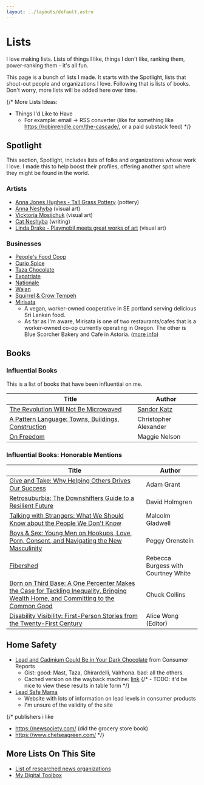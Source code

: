 ```yaml
---
layout: ../layouts/default.astro
---
```




# Lists

<AutoToc />

I love making lists. Lists of things I like, things I don't like, ranking them, power-ranking them - it's all fun.

This page is a bunch of lists I made.
It starts with the Spotlight, lists that shout-out people and organizations I love.
Following that is lists of books. Don't worry, more lists will be added here over time.

{/*
More Lists Ideas:
- Things I'd Like to Have
  - For example: email -> RSS converter (like for something like https://robinrendle.com/the-cascade/, or a paid substack feed)
*/}



## Spotlight

This section, Spotlight, includes lists of folks and organizations whose work I love. I made this to help boost their profiles, offering another spot where they might be found in the world.

### Artists

- [Anna Jones Hughes - Tall Grass Pottery](https://www.etsy.com/shop/TallGrassPottery) (pottery)
- [Anna Neshyba](https://anna-neshyba.squarespace.com/) (visual art)
- [Vicktoria Mosijchuk](https://vmoartist.com/) (visual art)
- [Cat Neshyba](https://catnesh.net/) (writing)
- [Linda Drake - Playmobil meets great works of art](https://www.instagram.com/playmotableaux/) (visual art)

### Businesses

- [People's Food Coop](https://www.peoples.coop/)
- [Curio Spice](https://curiospice.com/)
- [Taza Chocolate](https://tazachocolate.com/)
- [Expatriate](http://expatriatepdx.com/)
- [Nationale](https://www.nationale.us/info)
- [Wajan](https://www.wajanpdx.com/)
- [Squirrel & Crow Tempeh](https://eattempeh.com/)
- [Mirisata](https://mirisata.com/)
  - A vegan, worker-owned cooperative in SE portland serving delicious Sri Lankan food.
  - As far as I'm aware, Mirisata is one of two restaurants/cafes that is a worker-owned co-op currently operating in Oregon. The other is Blue Scorcher Bakery and Cafe in Astoria. ([more info](https://www.pdxmonthly.com/eat-and-drink/2021/03/restaurants-in-portland-and-beyond-look-to-cooperative-ownership-models-during-the-pandemic))

## Books

### Influential Books

This is a list of books that have been influential on me.

| Title                                                                                                                      | Author                                                                                           |
|---------------------------------------------------------------------------------------------------------------------------------|--------------------------------------------------------------------------------------------------|
| [The Revolution Will Not Be Microwaved](https://bookshop.org/p/books/the-revolution-will-not-be-microwaved-inside-america-s-underground-food-movements-sandor-ellix-katz/14458522?ean=9781933392110)   | [Sandor Katz](https://www.wildfermentation.com/)                                                |
| [A Pattern Language: Towns, Buildings, Construction](https://bookshop.org/p/books/a-pattern-language-towns-buildings-construction-christopher-alexander/11764078?ean=9780195019193)             | Christopher Alexander                                                                            |
| [On Freedom](https://bookshop.org/p/books/on-freedom-four-songs-of-care-and-constraint-maggie-nelson/15911469?ean=9781644452028)  | Maggie Nelson                                                                                    |


### Influential Books: Honorable Mentions
| Title                                                                                                                   | Author                                                            |
|------------------------------------------------------------------------------------------------------------------------------|-------------------------------------------------------------------|
| [Give and Take: Why Helping Others Drives Our Success](https://bookshop.org/p/books/give-and-take-why-helping-others-drives-our-success-adam-grant/457911?ean=9780143124986)                | Adam Grant                                                        |
| [Retrosuburbia: The Downshifters Guide to a Resilient Future](https://retrosuburbia.com/)                                     | David Holmgren                                                     |
| [Talking with Strangers: What We Should Know about the People We Don't Know](https://bookshop.org/p/books/talking-to-strangers-what-we-should-know-about-the-people-we-don-t-know-malcolm-gladwell/16344994) | Malcolm Gladwell                                                  |
| [Boys & Sex: Young Men on Hookups, Love, Porn, Consent, and Navigating the New Masculinity](https://bookshop.org/p/books/boys-sex-young-men-on-hookups-love-porn-consent-and-navigating-the-new-masculinity-peggy-orenstein/7324954?ean=9780062666987) | Peggy Orenstein                                                   |
| [Fibershed](https://bookshop.org/p/books/fibershed-growing-a-movement-of-farmers-fashion-activists-and-makers-for-a-new-textile-economy-rebecca-burgess/8759745?ean=9781603586634)            | Rebecca Burgess with Courtney White                                |
| [Born on Third Base: A One Percenter Makes the Case for Tackling Inequality, Bringing Wealth Home, and Committing to the Common Good](https://bookshop.org/p/books/born-on-third-base-a-one-percenter-makes-the-case-for-tackling-inequality-bringing-wealth-home-and-committing-to-the-common-good-chuck-collins/8760044?ean=9781603586832) | Chuck Collins                                                     |
| [Disability Visibility: First-Person Stories from the Twenty-First Century](https://bookshop.org/p/books/disability-visibility-first-person-stories-from-the-twenty-first-century-alice-wong/13840332) | Alice Wong (Editor)                                               |

## Home Safety

- [Lead and Cadmium Could Be in Your Dark Chocolate](https://www.consumerreports.org/health/food-safety/lead-and-cadmium-in-dark-chocolate-a8480295550/) from Consumer Reports
  - Gist: good: Mast, Taza, Ghirardelli, Valrhona. bad: all the others.
  - Cached version on the wayback machine: [link](https://web.archive.org/web/20230219002414/https://www.consumerreports.org/health/food-safety/lead-and-cadmium-in-dark-chocolate-a8480295550/)
  {/* - TODO: it'd be nice to view these results in table form */}
- [Lead Safe Mama](https://tamararubin.com/)
  - Website with lots of information on lead levels in consumer products
  - I'm unsure of the validity of the site


{/*  publishers i like
- https://newsociety.com/ (did the grocery store book)
- https://www.chelseagreen.com/
*/}

## More Lists On This Site

- [List of researched news organizations](/guides/news)
- [My Digital Toolbox](/posts/toolbox)
